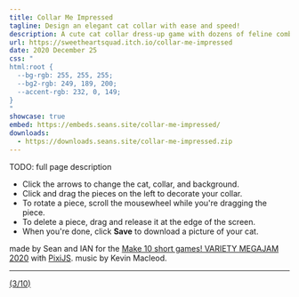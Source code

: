 ```yaml
---
title: Collar Me Impressed
tagline: Design an elegant cat collar with ease and speed!
description: A cute cat collar dress-up game with dozens of feline combinations and accessories to choose from!
url: https://sweetheartsquad.itch.io/collar-me-impressed
date: 2020 December 25
css: "
html:root {
  --bg-rgb: 255, 255, 255;
  --bg2-rgb: 249, 189, 200;
  --accent-rgb: 232, 0, 149;
}
"
showcase: true
embed: https://embeds.seans.site/collar-me-impressed/
downloads:
  - https://downloads.seans.site/collar-me-impressed.zip
---
```


TODO: full page description



- Click the arrows to change the cat, collar, and background.
- Click and drag the pieces on the left to decorate your collar.
- To rotate a piece, scroll the mousewheel while you're dragging the piece.
- To delete a piece, drag and release it at the edge of the screen.
- When you're done, click **Save** to download a picture of your cat.

made by Sean and IAN for the [Make 10 short games! VARIETY MEGAJAM 2020](https://itch.io/jam/vmj2020) with [PixiJS](https://www.pixijs.com/). music by Kevin Macleod.

---

[(3/10)](https://itch.io/c/1319442/variety-megajam-2020-entries)
